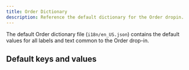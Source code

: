```yaml
---
title: Order Dictionary
description: Reference the default dictionary for the Order dropin.
---
```



The default Order dictionary file (`i18n/en_US.json`) contains the default values for all labels and text common to the Order drop-in.

## Default keys and values

<CodeInclude code={dictionary} title="en_US.json.d.ts" lang="ts" />
